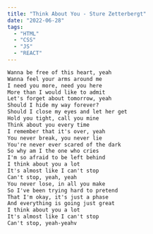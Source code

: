 ```yaml
---
title: "Think About You - Sture Zetterbergt"
date: "2022-06-28"
tags:
  - "HTML"
  - "CSS"
  - "JS"
  - "REACT"
---
```


```html
Wanna be free of this heart, yeah
Wanna feel your arms around me
I need you more, need you here
More than I would like to admit
Let's forget about tomorrow, yeah
Should I hide my way forever?
Should I close my eyes and let her get
Hold you tight, call you mine
Think about you every time
I remember that it's over, yeah
You never break, you never lie
You're never ever scared of the dark
So why am I the one who cries
I'm so afraid to be left behind
I think about you a lot
It's almost like I can't stop
Can't stop, yeah, yeah
You never lose, in all you make
So I've been trying hard to pretend
That I'm okay, it's just a phase
And everything is going just great
I think about you a lot
It's almost like I can't stop
Can't stop, yeah-yeahv
```